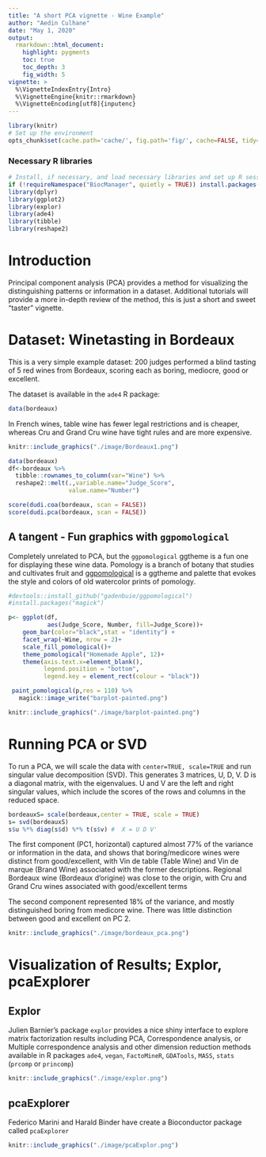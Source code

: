 ```yaml
---
title: "A short PCA vignette - Wine Example"
author: "Aedin Culhane"
date: "May 1, 2020"
output:
  rmarkdown::html_document:
    highlight: pygments
    toc: true
    toc_depth: 3
    fig_width: 5
vignette: >
  %\VignetteIndexEntry{Intro}
  %\VignetteEngine{knitr::rmarkdown}
  %\VignetteEncoding[utf8]{inputenc}
---
```



```r
library(knitr)
# Set up the environment
opts_chunk$set(cache.path='cache/', fig.path='fig/', cache=FALSE, tidy=FALSE, fig.keep='high', echo=TRUE, dpi=100, warnings=FALSE, message=FALSE, comment=NA, warning=FALSE, results='as.is', fig.width = 10, fig.height = 6) 
```

### Necessary R libraries

```r
# Install, if necessary, and load necessary libraries and set up R session
if (!requireNamespace("BiocManager", quietly = TRUE)) install.packages("BiocManager")
library(dplyr)
library(ggplot2)
library(explor)
library(ade4)
library(tibble)
library(reshape2)
```

# Introduction

Principal component analysis (PCA) provides a method for visualizing the distinguishing patterns or information in a dataset.  Additional tutorials will provide a more in-depth review of the method, this is just a short and sweet "taster" vignette. 


#  Dataset: Winetasting in Bordeaux
This is a very simple example dataset: 200 judges performed a blind tasting of 5 red wines from Bordeaux, scoring each as boring, mediocre, good or excellent. 

The dataset is available in the `ade4` R package:

```r
data(bordeaux)
```

In French wines, table wine has fewer legal restrictions and is cheaper, whereas Cru and Grand Cru wine have tight rules and are more expensive.

```r
knitr::include_graphics("./image/Bordeaux1.png")
```

```r
data(bordeaux)
df<-bordeaux %>%
  tibble::rownames_to_column(var="Wine") %>%
  reshape2::melt(.,variable.name="Judge_Score",
                 value.name="Number")

```


```r
score(dudi.coa(bordeaux, scan = FALSE))
score(dudi.pca(bordeaux, scan = FALSE))
```



## A tangent - Fun graphics with `ggpomological`

Completely unrelated to PCA, but the `ggpomological` ggtheme is a fun one for displaying these wine data.  Pomology is a branch of botany that studies and cultivates fruit and [ggpomological](https://www.garrickadenbuie.com/project/ggpomological) is a ggtheme and palette that evokes the style and colors of old watercolor prints of pomology.


```r
#devtools::install_github("gadenbuie/ggpomological")
#install.packages("magick")

p<- ggplot(df,
           aes(Judge_Score, Number, fill=Judge_Score))+
    geom_bar(color="black",stat = "identity") +
    facet_wrap(~Wine, nrow = 2)+
    scale_fill_pomological()+
    theme_pomological("Homemade Apple", 12)+
    theme(axis.text.x=element_blank(),
          legend.position = "bottom",
          legend.key = element_rect(colour = "black"))

 paint_pomological(p,res = 110) %>%
   magick::image_write("barplot-painted.png")
```



```r
knitr::include_graphics("./image/barplot-painted.png")
```


# Running PCA or SVD

To run a PCA, we will scale the data with `center=TRUE, scale=TRUE` and run singular value decomposition (SVD). This generates 3 matrices, U, D, V.  D is a diagonal matrix, with the eigenvalues. U and V are the left and right singular values, which include the scores of the rows and columns in the reduced space. 


```r
bordeauxS= scale(bordeaux,center = TRUE, scale = TRUE)
s= svd(bordeauxS)
s$u %*% diag(s$d) %*% t(s$v) #  X = U D V'
```

The first component (PC1, horizontal) captured almost 77% of the variance or information in the data, and shows that boring/medicore wines were distinct from good/excellent, with Vin de table (Table Wine) and Vin de marque (Brand Wine) associated with the former descriptions. Regional Bordeaux wine (Bordeaux d'origine) was close to the origin, with Cru and Grand Cru wines associated with good/excellent terms

The second component represented 18% of the variance, and mostly distinguished boring from medicore wine.  There was little distinction between good and excellent on PC 2. 


```r
knitr::include_graphics("./image/bordeaux_pca.png")
```
# Visualization of Results; Explor, pcaExplorer 

## Explor
Julien Barnier's package `explor` provides a nice shiny interface to explore matrix factorization results including PCA, Correspondence analysis, or Multiple correspondence analysis and other dimension reduction methods available in R packages `ade4`, `vegan`, `FactoMineR`, `GDATools`, `MASS`, `stats` (`prcomp` or `princomp`)

```r
knitr::include_graphics("./image/explor.png")
```


## pcaExplorer
Federico Marini and Harald Binder have create a Bioconductor package called `pcaExplorer`

```r
knitr::include_graphics("./image/pcaExplor.png")
```




